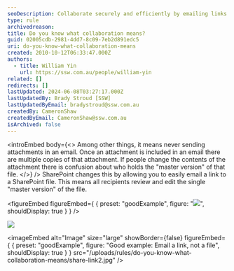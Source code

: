 ```yaml
---
seoDescription: Collaborate securely and efficiently by emailing links to SharePoint files instead of attachments, ensuring only one "master version" exists.
type: rule
archivedreason:
title: Do you know what collaboration means?
guid: 02005cdb-2981-4dd7-8c09-7eb2d891edc5
uri: do-you-know-what-collaboration-means
created: 2010-10-12T06:33:47.000Z
authors:
  - title: William Yin
    url: https://ssw.com.au/people/william-yin
related: []
redirects: []
lastUpdated: 2024-06-08T03:27:17.000Z
lastUpdatedBy: Brady Stroud [SSW]
lastUpdatedByEmail: bradystroud@ssw.com.au
createdBy: CameronShaw
createdByEmail: CameronShaw@ssw.com.au
isArchived: false
---
```


<introEmbed
  body={<>
Among other things, it means never sending attachments in an email. Once an attachment is included in an email there are multiple copies of that attachment. If people change the contents of the attachment there is confusion about who holds the "master version" of that file.
  </>}
/>
SharePoint changes this by allowing you to easily email a link to a SharePoint file. This means all recipients review and edit the single "master version" of the file.

<figureEmbed figureEmbed={ {
  preset: "goodExample",
  figure: "![](/uploads/rules/do-you-know-what-collaboration-means/share-link1.jpg)",
  shouldDisplay: true
} } />

![](/uploads/rules/do-you-know-what-collaboration-means/share-link2.jpg)

<imageEmbed
  alt="Image"
  size="large"
  showBorder={false}
  figureEmbed={ {
    preset: "goodExample",
    figure: "Good example: Email a link, not a file",
    shouldDisplay: true
  } }
  src="/uploads/rules/do-you-know-what-collaboration-means/share-link2.jpg"
/>
